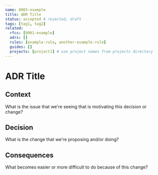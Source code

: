 ```yaml
---
name: 0003-example
title: ADR Title
status: accepted # rejected, draft
tags: [tag1, tag2]
related:
  rfcs: [0001-example]
  adrs: []
  rules: [example-rule, another-example-rule]
  guides: []
  projects: [project1] # use project names from projects directory
---
```


# ADR Title

## Context

What is the issue that we're seeing that is motivating this decision or change?

## Decision

What is the change that we're proposing and/or doing?

## Consequences

What becomes easier or more difficult to do because of this change?

